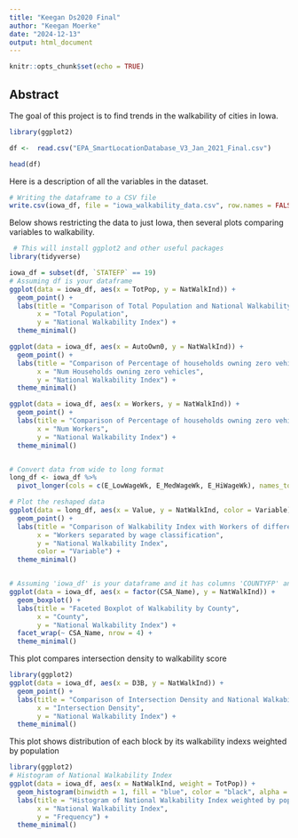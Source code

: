 ```yaml
---
title: "Keegan Ds2020 Final"
author: "Keegan Moerke"
date: "2024-12-13"
output: html_document
---
```


```r
knitr::opts_chunk$set(echo = TRUE)
```


## Abstract

The goal of this project is to find trends in the walkability of cities in Iowa.

```r
library(ggplot2)

```


```r

df <-  read.csv("EPA_SmartLocationDatabase_V3_Jan_2021_Final.csv")

head(df)
```

Here is a description of all the variables in the dataset.

```r
# Writing the dataframe to a CSV file
write.csv(iowa_df, file = "iowa_walkability_data.csv", row.names = FALSE)

```

Below shows restricting the data to just Iowa, then several plots comparing variables to walkability.
```r
 # This will install ggplot2 and other useful packages
library(tidyverse)

iowa_df = subset(df, `STATEFP` == 19)
# Assuming df is your dataframe
ggplot(data = iowa_df, aes(x = TotPop, y = NatWalkInd)) +
  geom_point() +
  labs(title = "Comparison of Total Population and National Walkability Index",
       x = "Total Population",
       y = "National Walkability Index") +
  theme_minimal()

ggplot(data = iowa_df, aes(x = AutoOwn0, y = NatWalkInd)) +
  geom_point() +
  labs(title = "Comparison of Percentage of households owning zero vehicles and National Walkability Index",
       x = "Num Households owning zero vehicles",
       y = "National Walkability Index") +
  theme_minimal()

ggplot(data = iowa_df, aes(x = Workers, y = NatWalkInd)) +
  geom_point() +
  labs(title = "Comparison of Percentage of households owning zero vehicles and National Walkability Index",
       x = "Num Workers",
       y = "National Walkability Index") +
  theme_minimal()


# Convert data from wide to long format
long_df <- iowa_df %>%
  pivot_longer(cols = c(E_LowWageWk, E_MedWageWk, E_HiWageWk), names_to = "Variable", values_to = "Value")

# Plot the reshaped data
ggplot(data = long_df, aes(x = Value, y = NatWalkInd, color = Variable)) +
  geom_point() +
  labs(title = "Comparison of Walkability Index with Workers of different income",
       x = "Workers separated by wage classification",
       y = "National Walkability Index",
       color = "Variable") +
  theme_minimal()



```
```r

# Assuming 'iowa_df' is your dataframe and it has columns 'COUNTYFP' and 'NatWalkInd'
ggplot(data = iowa_df, aes(x = factor(CSA_Name), y = NatWalkInd)) +
  geom_boxplot() +
  labs(title = "Faceted Boxplot of Walkability by County",
       x = "County",
       y = "National Walkability Index") +
  facet_wrap(~ CSA_Name, nrow = 4) +
  theme_minimal()

```
This plot compares intersection density to walkability score
```r
library(ggplot2)
ggplot(data = iowa_df, aes(x = D3B, y = NatWalkInd)) +
  geom_point() +
  labs(title = "Comparison of Intersection Density and National Walkability Index",
       x = "Intersection Density",
       y = "National Walkability Index") +
  theme_minimal()
```

This plot shows distribution of each block by its walkability indexs weighted by population
```r
library(ggplot2)
# Histogram of National Walkability Index
ggplot(data = iowa_df, aes(x = NatWalkInd, weight = TotPop)) +
  geom_histogram(binwidth = 1, fill = "blue", color = "black", alpha = 0.7) +
  labs(title = "Histogram of National Walkability Index weighted by population",
       x = "National Walkability Index",
       y = "Frequency") +
  theme_minimal()

```
